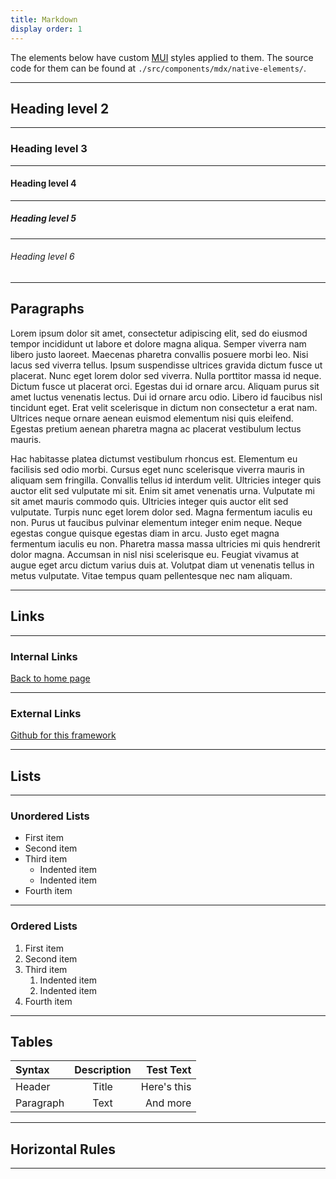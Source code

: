 ```yaml
---
title: Markdown
display order: 1
---
```


The elements below have custom [MUI](https://mui.com/) styles applied to them. The source code for them can be found at `./src/components/mdx/native-elements/`.

---

## Heading level 2

---

### Heading level 3

---

#### Heading level 4

---

##### Heading level 5

---

###### Heading level 6

---

## Paragraphs

Lorem ipsum dolor sit amet, consectetur adipiscing elit, sed do eiusmod tempor incididunt ut labore et dolore magna aliqua. Semper viverra nam libero justo laoreet. Maecenas pharetra convallis posuere morbi leo. Nisi lacus sed viverra tellus. Ipsum suspendisse ultrices gravida dictum fusce ut placerat. Nunc eget lorem dolor sed viverra. Nulla porttitor massa id neque. Dictum fusce ut placerat orci. Egestas dui id ornare arcu. Aliquam purus sit amet luctus venenatis lectus. Dui id ornare arcu odio. Libero id faucibus nisl tincidunt eget. Erat velit scelerisque in dictum non consectetur a erat nam. Ultrices neque ornare aenean euismod elementum nisi quis eleifend. Egestas pretium aenean pharetra magna ac placerat vestibulum lectus mauris.

Hac habitasse platea dictumst vestibulum rhoncus est. Elementum eu facilisis sed odio morbi. Cursus eget nunc scelerisque viverra mauris in aliquam sem fringilla. Convallis tellus id interdum velit. Ultricies integer quis auctor elit sed vulputate mi sit. Enim sit amet venenatis urna. Vulputate mi sit amet mauris commodo quis. Ultricies integer quis auctor elit sed vulputate. Turpis nunc eget lorem dolor sed. Magna fermentum iaculis eu non. Purus ut faucibus pulvinar elementum integer enim neque. Neque egestas congue quisque egestas diam in arcu. Justo eget magna fermentum iaculis eu non. Pharetra massa massa ultricies mi quis hendrerit dolor magna. Accumsan in nisl nisi scelerisque eu. Feugiat vivamus at augue eget arcu dictum varius duis at. Volutpat diam ut venenatis tellus in metus vulputate. Vitae tempus quam pellentesque nec nam aliquam.

---

## Links

---

### Internal Links

[Back to home page](/)

---

### External Links

[Github for this framework](https://github.com/kibner/mdx-documentation-site)

---

## Lists

---

### Unordered Lists

- First item
- Second item
- Third item
    - Indented item
    - Indented item
- Fourth item

---

### Ordered Lists

1. First item
2. Second item
3. Third item
    1. Indented item
    2. Indented item
4. Fourth item

---

## Tables

| Syntax      | Description | Test Text     |
| :---        |    :----:   |          ---: |
| Header      | Title       | Here's this   |
| Paragraph   | Text        | And more      |

---

## Horizontal Rules

---
